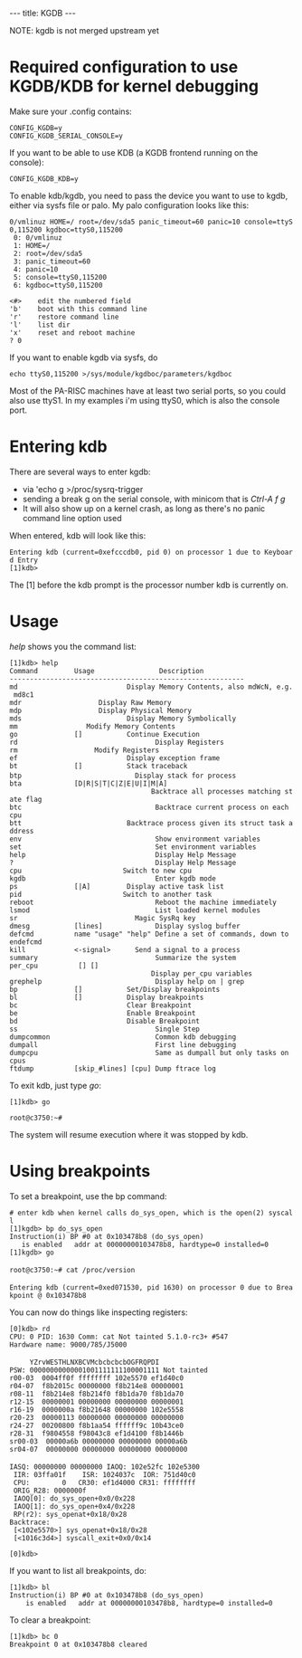 ---
title: KGDB
---

NOTE: kgdb is not merged upstream yet

= Required configuration to use KGDB/KDB for kernel debugging =
Make sure your .config contains:

 CONFIG_KGDB=y
 CONFIG_KGDB_SERIAL_CONSOLE=y

If you want to be able to use KDB (a KGDB frontend running on the console):

 CONFIG_KGDB_KDB=y

To enable kdb/kgdb, you need to pass the device you want to use to kgdb, either via sysfs file or palo. My palo configuration looks like this:

 0/vmlinuz HOME=/ root=/dev/sda5 panic_timeout=60 panic=10 console=ttyS0,115200 kgdboc=ttyS0,115200
  0: 0/vmlinuz
  1: HOME=/
  2: root=/dev/sda5
  3: panic_timeout=60
  4: panic=10
  5: console=ttyS0,115200
  6: kgdboc=ttyS0,115200

 <#>    edit the numbered field
 'b'    boot with this command line
 'r'    restore command line
 'l'    list dir
 'x'    reset and reboot machine
 ? 0

If you want to enable kgdb via sysfs, do

 echo ttyS0,115200 >/sys/module/kgdboc/parameters/kgdboc

Most of the PA-RISC machines have at least two serial ports, so you could also use ttyS1. In my examples i'm using ttyS0, which is also the console port.

= Entering kdb =
There are several ways to enter kgdb:

* via 'echo g >/proc/sysrq-trigger
* sending a break g on the serial console, with minicom that is ''Ctrl-A f g''
* It will also show up on a kernel crash, as long as there's no panic command line option used

When entered, kdb will look like this:

 Entering kdb (current=0xefcccdb0, pid 0) on processor 1 due to Keyboard Entry
 [1]kdb> 

The [1] before the kdb prompt is the processor number kdb is currently on.

= Usage =
''help'' shows you the command list:

 [1]kdb> help
 Command         Usage                Description
 ----------------------------------------------------------
 md              <vaddr>             Display Memory Contents, also mdWcN, e.g. md8c1
 mdr             <vaddr> <bytes>     Display Raw Memory
 mdp             <paddr> <bytes>     Display Physical Memory
 mds             <vaddr>             Display Memory Symbolically
 mm              <vaddr> <contents>  Modify Memory Contents
 go              [<vaddr>]           Continue Execution
 rd                                  Display Registers
 rm              <reg> <contents>    Modify Registers
 ef              <vaddr>             Display exception frame
 bt              [<vaddr>]           Stack traceback
 btp             <pid>               Display stack for process <pid>
 bta             [D|R|S|T|C|Z|E|U|I|M|A]
                                    Backtrace all processes matching state flag
 btc                                 Backtrace current process on each cpu
 btt             <vaddr>             Backtrace process given its struct task address
 env                                 Show environment variables
 set                                 Set environment variables
 help                                Display Help Message
 ?                                   Display Help Message
 cpu             <cpunum>            Switch to new cpu
 kgdb                                Enter kgdb mode
 ps              [<flags>|A]         Display active task list
 pid             <pidnum>            Switch to another task
 reboot                              Reboot the machine immediately
 lsmod                               List loaded kernel modules
 sr              <key>               Magic SysRq key
 dmesg           [lines]             Display syslog buffer
 defcmd          name "usage" "help" Define a set of commands, down to endefcmd
 kill            <-signal> <pid>     Send a signal to a process
 summary                             Summarize the system
 per_cpu         <sym> [<bytes>] [<cpu>]
                                    Display per_cpu variables
 grephelp                            Display help on | grep
 bp              [<vaddr>]           Set/Display breakpoints
 bl              [<vaddr>]           Display breakpoints
 bc              <bpnum>             Clear Breakpoint
 be              <bpnum>             Enable Breakpoint
 bd              <bpnum>             Disable Breakpoint
 ss                                  Single Step
 dumpcommon                          Common kdb debugging
 dumpall                             First line debugging 
 dumpcpu                             Same as dumpall but only tasks on cpus
 ftdump          [skip_#lines] [cpu] Dump ftrace log

To exit kdb, just type ''go'':

 [1]kdb> go

 root@c3750:~#

The system will resume execution where it was stopped by kdb.

= Using breakpoints =

To set a breakpoint, use the bp command:

 # enter kdb when kernel calls do_sys_open, which is the open(2) syscall
 [1]kgdb> bp do_sys_open 
 Instruction(i) BP #0 at 0x103478b8 (do_sys_open)
    is enabled   addr at 00000000103478b8, hardtype=0 installed=0
 [1]kgdb> go
 
 root@c3750:~# cat /proc/version
 
 Entering kdb (current=0xed071530, pid 1630) on processor 0 due to Breakpoint @ 0x103478b8

You can now do things like inspecting registers:

 [0]kdb> rd
 CPU: 0 PID: 1630 Comm: cat Not tainted 5.1.0-rc3+ #547
 Hardware name: 9000/785/J5000
 
      YZrvWESTHLNXBCVMcbcbcbcbOGFRQPDI
 PSW: 00000000000001001111111100001111 Not tainted
 r00-03  0004ff0f ffffffff 102e5570 ef1d40c0
 r04-07  f8b2015c 00000000 f8b214e8 00000001
 r08-11  f8b214e8 f8b214f0 f8b1da70 f8b1da70
 r12-15  00000001 00000000 00000000 00000001
 r16-19  0000000a f8b21648 00000000 102e5558
 r20-23  00000113 00000000 00000000 00000000
 r24-27  00200800 f8b1aa54 ffffff9c 10b43ce0
 r28-31  f9804558 f98043c8 ef1d4100 f8b1446b
 sr00-03  00000a6b 00000000 00000000 00000a6b
 sr04-07  00000000 00000000 00000000 00000000
 
 IASQ: 00000000 00000000 IAOQ: 102e52fc 102e5300
  IIR: 03ffa01f    ISR: 1024037c  IOR: 751d40c0
  CPU:        0   CR30: ef1d4000 CR31: ffffffff
  ORIG_R28: 0000000f
  IAOQ[0]: do_sys_open+0x0/0x228
  IAOQ[1]: do_sys_open+0x4/0x228
  RP(r2): sys_openat+0x18/0x28
 Backtrace:
  [<102e5570>] sys_openat+0x18/0x28
  [<1016c3d4>] syscall_exit+0x0/0x14


 [0]kdb>  

If you want to list all breakpoints, do:

 [1]kdb> bl
 Instruction(i) BP #0 at 0x103478b8 (do_sys_open)
     is enabled   addr at 00000000103478b8, hardtype=0 installed=0

To clear a breakpoint:

 [1]kdb> bc 0
 Breakpoint 0 at 0x103478b8 cleared